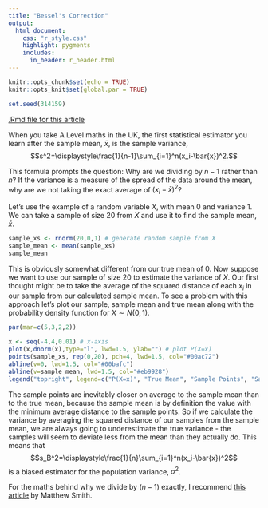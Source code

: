 ---
title: "Bessel's Correction"
output:
  html_document:
    css: "r_style.css"
    highlight: pygments
    includes: 
      in_header: r_header.html
---
```{r setup, include=FALSE}
knitr::opts_chunk$set(echo = TRUE)
knitr::opts_knit$set(global.par = TRUE)
```

```{r, echo=FALSE}
set.seed(314159)
```
[.Rmd file for this article](https://regriffiths.github.io/rprojects/bessels-correction.Rmd)

When you take A Level maths in the UK, the first statistical estimator you learn after the sample mean, $\bar{x}$, is the sample variance, $$s^2=\displaystyle\frac{1}{n-1}\sum_{i=1}^n(x_i-\bar{x})^2.$$

This formula prompts the question: Why are we dividing by $n-1$ rather than $n$? If the variance is a measure of the spread of the data around the mean, why are we not taking the exact average of $(x_i-\bar{x})^2$?

Let's use the example of a random variable $X$, with mean $0$ and variance $1$. We can take a sample of size $20$ from $X$ and use it to find the sample mean, $\bar{x}$.
```{r}
sample_xs <- rnorm(20,0,1) # generate random sample from X
sample_mean <- mean(sample_xs)
sample_mean
```

This is obviously somewhat different from our true mean of $0$. Now suppose we want to use our sample of size 20 to estimate the variance of $X$. Our first thought might be to take the average of the squared distance of each $x_i$ in our sample from our calculated sample mean. To see a problem with this approach let's plot our sample, sample mean and true mean along with the probability density function for $X\sim N(0,1)$.
```{r, echo=FALSE}
par(mar=c(5,3,2,2))
```

```{r, fig.height=6, fig.width=9}
x <- seq(-4,4,0.01) # x-axis
plot(x,dnorm(x),type="l", lwd=1.5, ylab="") # plot P(X=x)
points(sample_xs, rep(0,20), pch=4, lwd=1.5, col="#00ac72")
abline(v=0, lwd=1.5, col="#00bafc")
abline(v=sample_mean, lwd=1.5, col="#eb9928")
legend("topright", legend=c("P(X=x)", "True Mean", "Sample Points", "Sample Mean"), col=c("black", "#00bafc", "#00ac72", "#eb9928"), lty=c(1,1,NA,1), pch=c(NA,NA,4,NA), lwd=rep(1.5,4))
```

The sample points are inevitably closer on average to the sample mean than to the true mean, because the sample mean is by definition the value with the minimum average distance to the sample points. So if we calculate the variance by averaging the squared distance of our samples from the sample mean, we are always going to underestimate the true variance - the samples will seem to deviate less from the mean than they actually do. This means that $$s_B^2=\displaystyle\frac{1}{n}\sum_{i=1}^n(x_i-\bar{x})^2$$ is a biased estimator for the population variance, $\sigma^2$.

For the maths behind why we divide by $(n-1)$ exactly, I recommend [this article](http://www.crataegus.me.uk/thoughts/bessel_correction.html) by Matthew Smith.